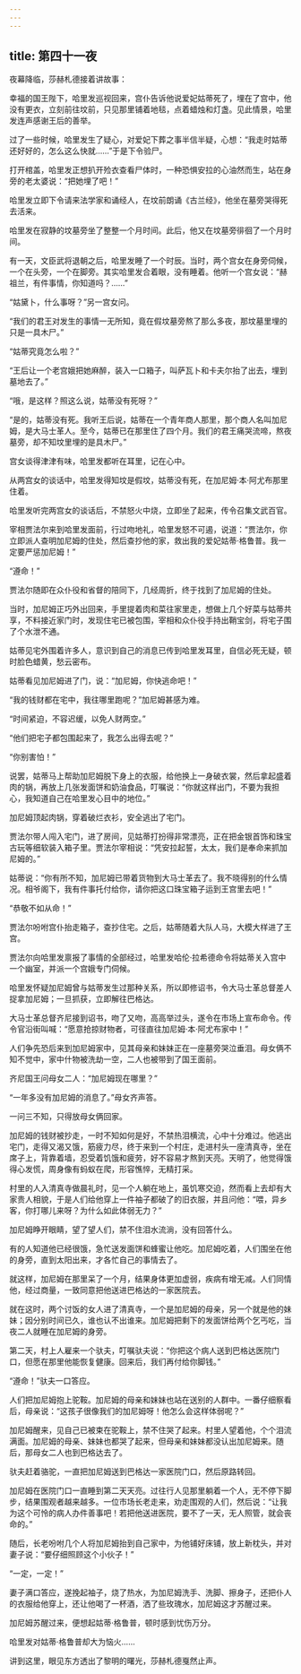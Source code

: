 ```yaml
---
---
---
```

title: 第四十一夜
---






夜幕降临，莎赫札德接着讲故事：





幸福的国王陛下，哈里发巡视回来，宫仆告诉他说爱妃姑蒂死了，埋在了宫中，他没有更衣，立刻前往坟前，只见那里铺着地毯，点着蜡烛和灯盏。见此情景，哈里发连声感谢王后的善举。

过了一些时候，哈里发生了疑心，对爱妃下葬之事半信半疑，心想：“我走时姑蒂还好好的，怎么这么快就……”于是下令验尸。

打开棺盖，哈里发正想扒开殓衣查看尸体时，一种恐惧安拉的心油然而生，站在身旁的老太婆说：“把她埋了吧！”

哈里发立即下令请来法学家和诵经人，在坟前朗诵《古兰经》，他坐在墓旁哭得死去活来。

哈里发在寂静的坟墓旁坐了整整一个月时间。此后，他又在坟墓旁徘徊了一个月时间。

有一天，文臣武将退朝之后，哈里发睡了一个时辰。当时，两个宫女在身旁伺候，一个在头旁，一个在脚旁。其实哈里发合着眼，没有睡着。他听一个宫女说：“赫祖兰，有件事情，你知道吗？……”

“姑黛卜，什么事呀？”另一宫女问。

“我们的君王对发生的事情一无所知，竟在假坟墓旁熬了那么多夜，那坟墓里埋的只是一具木尸。”

“姑蒂究竟怎么啦？”

“王后让一个老宫娥把她麻醉，装入一口箱子，叫萨瓦卜和卡夫尔抬了出去，埋到墓地去了。”

“哦，是这样？照这么说，姑蒂没有死呀？”

“是的，姑蒂没有死。我听王后说，姑蒂在一个青年商人那里，那个商人名叫加尼姆，是大马士革人。至今，姑蒂已在那里住了四个月。我们的君王痛哭流啼，熬夜墓旁，却不知坟里埋的是具木尸。”

宫女谈得津津有味，哈里发都听在耳里，记在心中。

从两宫女的谈话中，哈里发得知坟是假坟，姑蒂没有死，在加尼姆·本·阿尤布那里住着。

哈里发听完两宫女的谈话后，不禁怒火中烧，立即坐了起来，传令召集文武百官。

宰相贾法尔来到哈里发面前，行过吻地礼，哈里发怒不可遏，说道：“贾法尔，你立即派人查明加尼姆的住处，然后查抄他的家，救出我的爱妃姑蒂·格鲁普。我一定要严惩加尼姆！”

“遵命！”

贾法尔随即在众仆役和省督的陪同下，几经周折，终于找到了加尼姆的住处。

当时，加尼姆正巧外出回来，手里提着肉和菜往家里走，想做上几个好菜与姑蒂共享，不料接近家门时，发现住宅已被包围，宰相和众仆役手持出鞘宝剑，将宅子围了个水泄不通。

姑蒂见宅外围着许多人，意识到自己的消息已传到哈里发耳里，自信必死无疑，顿时脸色蜡黄，愁云密布。

姑蒂看见加尼姆进了门，说：“加尼姆，你快逃命吧！”

“我的钱财都在宅中，我往哪里跑呢？”加尼姆甚感为难。

“时间紧迫，不容迟缓，以免人财两空。”

“他们把宅子都包围起来了，我怎么出得去呢？”

“你别害怕！”

说罢，姑蒂马上帮助加尼姆脱下身上的衣服，给他换上一身破衣裳，然后拿起盛着肉的锅，再放上几张发面饼和奶油食品，叮嘱说：“你就这样出门，不要为我担心，我知道自己在哈里发心目中的地位。”

加尼姆顶起肉锅，穿着破烂衣衫，安全逃出了宅门。

贾法尔带人闯入宅门，进了房间，见姑蒂打扮得非常漂亮，正在把金银首饰和珠宝古玩等细软装入箱子里。贾法尔宰相说：“凭安拉起誓，太太，我们是奉命来抓加尼姆的。”

姑蒂说：“你有所不知，加尼姆已带着货物到大马士革去了。我不晓得别的什么情况。相爷阁下，我有件事托付给你，请你把这口珠宝箱子运到王宫里去吧！”

“恭敬不如从命！”

贾法尔吩咐宫仆抬走箱子，查抄住宅。之后，姑蒂随着大队人马，大模大样进了王宫。

贾法尔向哈里发禀报了事情的全部经过，哈里发哈伦·拉希德命令将姑蒂关入宫中一个幽室，并派一个宫娥专门伺候。

哈里发怀疑加尼姆曾与姑蒂发生过那种关系，所以即修诏书，令大马士革总督差人捉拿加尼姆；一旦抓获，立即解往巴格达。

大马士革总督齐尼接到诏书，吻了又吻，高高举过头，遂令在市场上宣布命令。传令官沿街叫喊：“愿意抢掠财物者，可径直往加尼姆·本·阿尤布家中！”

人们争先恐后来到加尼姆家中，见其母亲和妹妹正在一座墓旁哭泣垂泪。母女俩不知不觉中，家中什物被洗劫一空，二人也被带到了国王面前。

齐尼国王问母女二人：“加尼姆现在哪里？”

“一年多没有加尼姆的消息了。”母女齐声答。

一问三不知，只得放母女俩回家。

加尼姆的钱财被抄走，一时不知如何是好，不禁热泪横流，心中十分难过。他逃出宅门，走得又渴又饿，筋疲力尽，终于来到一个村庄，走进村头一座清真寺，坐在席子上，背靠着墙，忍受着饥饿和疲劳，好不容易才熬到天亮。天明了，他觉得饿得心发慌，周身像有蚂蚁在爬，形容憔悴，无精打采。

村里的人入清真寺做晨礼时，见一个人躺在地上，虽饥寒交迫，然而看上去却有大家贵人相貌，于是人们给他穿上一件袖子都破了的旧衣服，并且问他：“喂，异乡客，你打哪儿来呀？为什么如此体弱无力？”

加尼姆睁开眼睛，望了望人们，禁不住泪水流淌，没有回答什么。

有的人知道他已经很饿，急忙送发面饼和蜂蜜让他吃。加尼姆吃着，人们围坐在他的身旁，直到太阳出来，才各忙自己的事情去了。

就这样，加尼姆在那里呆了一个月，结果身体更加虚弱，疾病有增无减。人们同情他，经过商量，一致同意把他送进巴格达的一家医院去。

就在这时，两个讨饭的女人进了清真寺，一个是加尼姆的母亲，另一个就是他的妹妹；因分别时间已久，谁也认不出谁来。加尼姆把剩下的发面饼给两个乞丐吃，当夜二人就睡在加尼姆的身旁。

第二天，村上人雇来一个驮夫，叮嘱驮夫说：“你把这个病人送到巴格达医院门口，但愿在那里他能恢复健康。回来后，我们再付给你脚钱。”

“遵命！”驮夫一口答应。

人们把加尼姆抱上驼鞍。加尼姆的母亲和妹妹也站在送别的人群中。一番仔细察看后，母亲说：“这孩子很像我们的加尼姆呀！他怎么会这样体弱呢？”

加尼姆醒来，见自己已被束在驼鞍上，禁不住哭了起来。村里人望着他，个个泪流满面。加尼姆的母亲、妹妹也都哭了起来，但母亲和妹妹都没认出加尼姆来。随后，那母女二人也到巴格达去了。

驮夫赶着骆驼，一直把加尼姆送到巴格达一家医院门口，然后原路转回。

加尼姆在医院门口一直睡到第二天天亮。过往行人见那里躺着一个人，无不停下脚步，结果围观者越来越多。一位市场长老走来，劝走围观的人们，然后说：“让我为这个可怜的病人办件善事吧！若把他送进医院，要不了一天，无人照管，就会丧命的。”

随后，长老吩咐几个人将加尼姆抬到自己家中，为他铺好床铺，放上新枕头，并对妻子说：“要仔细照顾这个小伙子！”

“一定，一定！”

妻子满口答应，遂挽起袖子，烧了热水，为加尼姆洗手、洗脚、擦身子，还把仆人的衣服给他穿上，还让他喝了一杯酒，洒了些玫瑰水，加尼姆这才苏醒过来。

加尼姆苏醒过来，便想起姑蒂·格鲁普，顿时感到忧伤万分。

哈里发对姑蒂·格鲁普却大为恼火……





讲到这里，眼见东方透出了黎明的曙光，莎赫札德戛然止声。